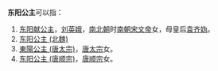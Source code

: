 '''东阳公主'''可以指：
#[[劉英娥|东阳献公主]]，[[劉英娥|刘英娥]]，[[南北朝|南北朝]]时[[宋文帝|南朝宋文帝]]女，母皇后[[袁齐妫|袁齐妫]]。
#[[东阳公主_(北魏)|东阳公主 (北魏)]]
#[[東陽公主_(唐太宗)|東陽公主 (唐太宗)]]，[[唐太宗|唐太宗]]女。
#[[东阳公主_(唐顺宗)|东阳公主 (唐顺宗)]]，[[唐顺宗|唐顺宗]]女。

{{Disambig|Cat=公主封号消歧义}}